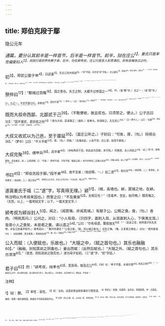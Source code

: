 ```yaml
---
---
---
```

title: 郑伯克段于鄢
---



隐公元年

*通篇，要分认其前半是一样音节，后半是一样音节。前半，狱在庄公<sup>1】，姜氏只是率性偏爱妇人<sup>2】，叔段只是娇养失教子弟。后半，功在颖考叔，庄公只是恶人到贯满后，却有自悔改过之时。*

初<sup>3】，郑武公娶于申<sup>4】，曰武姜<sup>5】。生庄公及共叔段<sup>6】。（“初”字起，后仍至“初”字结。）庄公寤生<sup>7】，惊姜氏<sup>8】，故名曰寤生，遂恶之<sup>9】。（一“遂”字，写恶得无理。）爱共叔段，欲立之。亟请于武公<sup>10】，公弗许。（妇人率性，往往遂成家国之祸，如此类甚多。）及庄公即位，为之请制<sup>11】。公曰：“制，岩邑也<sup>12】，虢叔死焉<sup>13】，佗邑唯命<sup>14】。”（一路写庄公，俱是含毒声。其辞，音节甚短。）请京<sup>15】，使居之，谓之京城大叔<sup>16】。（谁与作此名，定是庄公自作之。盖故若尊宠之，以生其骄心。庄公处心积虑杀其弟，此日便早定计。）

祭仲曰<sup>17】：“都城过百雉<sup>18】，国之害也。先王之制，大都不过参国之一<sup>19】，中，（省“都”字。）五之一；（省“国”字。）小，九之一。今京不度[20]，非制也<sup>21】。君将不堪<sup>22】。（一梦中人。）公曰：“姜氏欲之<sup>23】，焉辟害<sup>24】？”（子称母姜氏，是含毒声。）对曰：“姜氏何厌之有<sup>25】？不如早为之所<sup>26】，无使滋蔓<sup>27】！蔓，（句。）难图也<sup>28】。（句。）蔓，（句。）草，（句。）犹不可除。（百忙中，又入喻。）况君之宠弟乎？”（梦中。）公曰：“多行不义必自毙，予姑待之。”（含毒如此，人自不觉。）

既而大叔命西鄙、北鄙贰于己<sup>29】。（不敢便收，故且贰也。只须禁之，便止。）公子吕曰<sup>30】：“国不堪贰，君将若之何<sup>31】？欲与大叔，臣请事之；（曲折。）若弗与，则请除之，无生民心<sup>32】。”（又一梦中人。）公曰：“无庸<sup>33】，将自及<sup>34】。”（曰“自毙”，曰“自及”，含毒如此，人自不觉。）

大叔又收贰以为己邑，至于廪延<sup>35】。（盖庄公听之。）子封曰：“可矣，厚，（句。）将得众<sup>36】。”（梦中）公曰：“不义不昵<sup>37】，厚，（句。）将崩。”（含毒如此，人自不觉。庄公语，段音节甚短。）

大叔完聚<sup>38】，缮甲兵<sup>39】，具卒乘<sup>40】，（诗有两叔于田，则此自为田猎，未可知。）将袭郑。夫人将启之<sup>41】。（此二“将”字，明明疑狱，连坐姜氏，妙。）公闻其期，曰：“可矣。”（祭仲不闻，子封不闻，偏是公闻。）命子封帅车二百乘以伐京<sup>42】。京叛大叔段，段人于鄢<sup>43】，公伐诸鄢。（经书。）五月辛丑<sup>44】，大叔出奔共。（经不书。）

书曰<sup>45】：“郑伯克段于鄢。”段不弟<sup>46】，故不言弟；（依经释，一。）如二君<sup>47】，故曰克<sup>48】；（依经释，二。）称郑伯，讥失教也；（依经释，三。）谓之郑志<sup>49】，（谓郑庄公之志也，志言心之所之也。）不言出奔，难之也<sup>50】。（释经不书也。）

遂寘姜氏于城（二“遂”字，写真得无理。）颍<sup>51】，（城，高墙也。颖，寘城之地，在颖。特注明以为考叔来因也。）而誓之曰：“不及黄泉<sup>52】，无相见也！”（含毒声，至此，始尽畅。）既而悔之。（天性。以上，一篇地狱文字；以下，一篇天堂文字。）

颍考叔为颍谷封人<sup>53】，闻之，（闻其悔，非闻其城。）有献于公。公赐之食，食，（句。）舍肉。（特挑其问。）公问之，对曰：“小人有母，（只四字，直刺入耳，从耳直刺入心，下俱羡文耳。）皆尝小人之食矣，未尝君之羹，请以遗之<sup>54】。”公曰：“尔有母遗，繄我独无<sup>55】！”（哀哀之音，宛然孺子失乳而啼，非复已前毒声短节。）颖考叔曰：＂敢问何谓也？”公语之故，（故，所以城之故也。）且告之悔。（悔，又多誓之悔也。）对曰：“君何患焉<sup>56】！（轻轻便解，更无难事。）若阙地及泉<sup>57】，隧（句。）而相见<sup>58】，其谁曰不然<sup>59】？”（天大难事，到圣贤手中，只如儿戏便解。）公从之。

公入而赋：（入便赋也，乐故也。）“大隧之中，（赋之首句也。）其乐也融融<sup>60】。”（融融，则知其前之阴毒也。）姜出而赋：（出然后赋也。）“大隧之外，（赋之首句也。）其乐也泄泄<sup>61】。”（泄泄，则知其前之隐忍也。）遂为母子如初。（三“遂”字，“初”字结。）

君子曰<sup>62】的：“颍考叔，纯孝也<sup>63】，爱其母，施及庄公<sup>64】。《诗》曰：‘孝子不匮，永锡尔类<sup>65】。’其是之谓乎<sup>66】！”（一篇郑庄公文字，却以颖考叔结，是以颖考叔为孝子，而以郑庄公，为尔类也。左氏用君子曰，例如此，严矣哉！）

<sup>注释】

<sup>1】狱：罪。
<sup>2】率性：禀性。
<sup>3】初：当初。这是史家追叙前事的习惯用语。
<sup>4】郑武公：姓姬，名掘突，谥号武。郑国国君。申：古国名，姜姓，侯爵一级的诸侯国，故城在今河南省南阳市北。
<sup>5】武姜：武公之妻。武，从夫谥；姜，母家的姓。
<sup>6】共（gōng）叔段：郑庄公弟。共是古国名，在今河南辉县。叔是排行。段是名。
<sup>7】寤：通“牾”。《说文》：“牾，逆也。”寤生：逆生，即胎儿脚先出来的一种难产。
<sup>8】惊：惊骇。
<sup>9】恶（wù误）：厌恶。
<sup>10】亟（qì气）：屡次。
<sup>11】制：古邑名，亦名虎牢，在今河南省荥阳县氾水镇。
<sup>12】岩：险要。
<sup>13】虢（guó国）叔：指东虢君。死焉：死于此。此指公元前767年郑武公灭东虢之事。
<sup>14】佗邑：别的地方。唯命：即“唯命是听”的省略语。
<sup>15】京：郑邑名，在今河南荥阳县东南二十余里。
<sup>16】京城大叔：据《史记·郑世家》：“庄公元年，封弟段于京，号太叔。”大：同“太”。大叔，是对叔段的尊称。
<sup>17】祭（zhài）仲：郑国执政大臣。
<sup>18】雉：古代计算城墙面积的单位，长三丈、高一丈为一雉。
<sup>19】大都不过参国之一：大的城邑不超过国都的三分之一。
<sup>20】不度：不合法度。
<sup>21】非制：不是先王的制度。
<sup>22】不堪：受不了，控制不住的意思。
<sup>23】姜氏：庄公称其母，这是当时的习惯称谓。
<sup>24】焉：哪里。辟：同“避”，逃避。
<sup>25】何厌之有：意为有什么满足。厌：通“餍”，满足。
<sup>26】早为之所：及旱安排他的处所。
<sup>27】滋蔓：滋长蔓延。喻大叔段地益广，势益强。
<sup>28】图：对付。
<sup>29】既而：不久。鄙：边邑。贰：两属，意为表面属于庄公，实际属于叔段。
<sup>30】公子吕，字子封，郑国大夫。
<sup>31】若之何：犹如之何，怎么办。
<sup>32】无生民心：不要使人民产生贰心。
<sup>33】庸：用。
<sup>34】将自及：将会自己招致灾难。
<sup>35】廪（lǐn凛）延：邑名，在今河南省延津县北。
<sup>36】厚：据杜预注“谓土地广大”。一说势力雄厚。
<sup>37】不义不昵（nì）：据杜预注谓不义于君，不来于兄。昵：亲近。
<sup>38】完聚：意为修葺城郭，积聚粮草。
<sup>39】缮甲兵：整修铠甲和兵器。
<sup>40】具卒乘：备足士兵和战车。卒：指步兵。乘：指战车。古时兵车一乘，上有甲士三人，后随步卒七十二人。
<sup>41】夫人：指武姜。启之：打开城门接应他。
<sup>42】帅：通“率”，率领。
<sup>43】鄢（yān焉）：郑邑，在今河南鄢陵县西北。
<sup>44】五月辛丑：即五月二十三日。辛丑：是古时的干支纪日。
<sup>45】书：指《春秋》经文。以下几句是解释经文的所谓“书法”。
<sup>46】不弟：不像兄弟。一说弟通“悌”，弟弟顺从兄长。不弟：即不守弟道。
<sup>47】如二君：指庄公与叔段之战，犹如两个敌国国君之战一样。
<sup>48】克：攻克，战胜。
<sup>49】郑志：指郑伯蓄意杀弟的意图。
<sup>50】难之也：难以下笔记载叔段出奔共这件事。按《春秋》书法，凡记某人出奔，就表示这人犯了罪。因叔段出奔，庄公也有责任，不能单怪叔段，故《春秋》不言叔段出奔共。
<sup>51】寘：同“置”。城颖：地名，在今河南临颖县西北。
<sup>52】黄泉：指地下。此句意为不死不相见。
<sup>53】颖考叔：郑国大夫。颖谷：郑边邑，在今河南登封县西。封人：官名，地官司徒的属官，掌守护帝王社稷及京畿的疆界。春秋时为典守封疆的官。
<sup>54】遗（wèi位）：馈赠。
<sup>55】繄（yī衣）：叹词，犹今“咳”。
<sup>56】患：忧虑。
<sup>57】阙：挖掘。
<sup>58】隧：动词，据作隧道。
<sup>59】其：反诘语气词。不然：不是这样。
<sup>60】融融：和乐的样子。
<sup>61】泄泄：舒畅的样子。
<sup>62】君子曰：是《左传》作者自己对所记历史事件的评论意见。后来史书中的“论”、“赞”即起源于此。
<sup>63】纯孝：笃孝。
<sup>64】施（yì乙）：延及、扩大。
<sup>65】孝子不匮，永锡尔类：见《诗经·大雅·既醉》。匮：竭尽。锡：赐。这两句意为孝子尽孝没有竭尽的时候，以此孝道永久赐给孝子的同类。
<sup>66】其是之谓乎：大概说的就是这种情形吧。